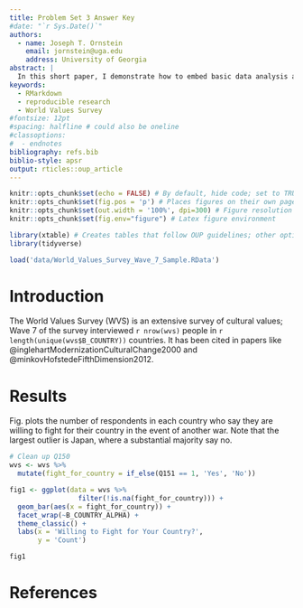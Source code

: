 ```yaml
---
title: Problem Set 3 Answer Key
#date: "`r Sys.Date()`"
authors:
  - name: Joseph T. Ornstein
    email: jornstein@uga.edu
    address: University of Georgia
abstract: |
  In this short paper, I demonstrate how to embed basic data analysis and visualization into an `RMarkdown` document, creating a reproducible workflow.
keywords:
  - RMarkdown
  - reproducible research
  - World Values Survey
#fontsize: 12pt
#spacing: halfline # could also be oneline
#classoptions:
#  - endnotes
bibliography: refs.bib
biblio-style: apsr
output: rticles::oup_article
---
```


```r
knitr::opts_chunk$set(echo = FALSE) # By default, hide code; set to TRUE to see code
knitr::opts_chunk$set(fig.pos = 'p') # Places figures on their own pages
knitr::opts_chunk$set(out.width = '100%', dpi=300) # Figure resolution and size
knitr::opts_chunk$set(fig.env="figure") # Latex figure environment

library(xtable) # Creates tables that follow OUP guidelines; other options, such as kable, may also be workable
library(tidyverse)
```


```r
load('data/World_Values_Survey_Wave_7_Sample.RData')
```

# Introduction

The World Values Survey (WVS) is an extensive survey of cultural values; Wave 7 of the survey interviewed `r nrow(wvs)` people in `r length(unique(wvs$B_COUNTRY))` countries.  It has been cited in papers like @inglehartModernizationCulturalChange2000 and @minkovHofstedeFifthDimension2012.

# Results

Fig. \ref{fig:fig1} plots the number of respondents in each country who say they are willing to fight for their country in the event of another war. Note that the largest outlier is Japan, where a substantial majority say no. 

```r

# Clean up Q150
wvs <- wvs %>% 
  mutate(fight_for_country = if_else(Q151 == 1, 'Yes', 'No'))

fig1 <- ggplot(data = wvs %>% 
                 filter(!is.na(fight_for_country))) +
  geom_bar(aes(x = fight_for_country)) +
  facet_wrap(~B_COUNTRY_ALPHA) +
  theme_classic() +
  labs(x = 'Willing to Fight for Your Country?',
       y = 'Count')

fig1
```




# References
